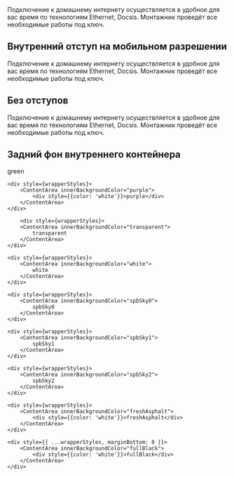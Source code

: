
<Playground>
    <ContentArea>
        Подключение к домашнему интернету осуществляется в удобное для вас время по технологиям Ethernet, Docsis.
        Монтажник проведёт все необходимые работы под ключ.
    </ContentArea>
</Playground>

## Внутренний отступ на мобильном разрешении

<Playground>
    <ContentArea outerBackgroundColor="spbSky0" mobileInnerPadding="none">
        Подключение к домашнему интернету осуществляется в удобное для вас время по технологиям Ethernet, Docsis.
        Монтажник проведёт все необходимые работы под ключ.
    </ContentArea>
</Playground>

## Без отступов

<Playground>
    <ContentArea innerPadding="none" innerBackgroundColor="white">
        Подключение к домашнему интернету осуществляется в удобное для вас время по технологиям Ethernet, Docsis.
        Монтажник проведёт все необходимые работы под ключ.
    </ContentArea>
</Playground>

## Задний фон внутреннего контейнера

<Playground>
    <div style={wrapperStyles}>
        <ContentArea innerBackgroundColor="green">
            green
        </ContentArea>
    </div>

    <div style={wrapperStyles}>
        <ContentArea innerBackgroundColor="purple">
            <div style={{color: 'white'}}>purple</div>
        </ContentArea>
    </div>

        <div style={wrapperStyles}>
        <ContentArea innerBackgroundColor="transparent">
            transparent
        </ContentArea>
    </div>

    <div style={wrapperStyles}>
        <ContentArea innerBackgroundColor="white">
            white
        </ContentArea>
    </div>

    <div style={wrapperStyles}>
        <ContentArea innerBackgroundColor="spbSky0">
            spbSky0
        </ContentArea>
    </div>

    <div style={wrapperStyles}>
        <ContentArea innerBackgroundColor="spbSky1">
            spbSky1
        </ContentArea>
    </div>

    <div style={wrapperStyles}>
        <ContentArea innerBackgroundColor="spbSky2">
            spbSky2
        </ContentArea>
    </div>

    <div style={wrapperStyles}>
        <ContentArea innerBackgroundColor="freshAsphalt">
            <div style={{color: 'white'}}>freshAsphalt</div>
        </ContentArea>
    </div>

    <div style={{ ...wrapperStyles, marginBottom: 0 }}>
        <ContentArea innerBackgroundColor="fullBlack">
            <div style={{color: 'white'}}>fullBlack</div>
        </ContentArea>
    </div>
</Playground>
